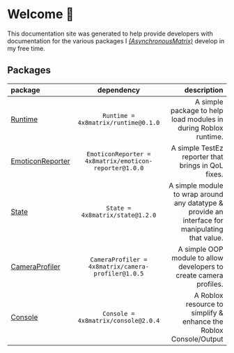 # Welcome 👋

This documentation site was generated to help provide developers with documentation for the various packages I [*(AsynchronousMatrix)*](https://github.com/4x8Matrix) develop in my free time.

## Packages

| package | dependency | description |
| :----- | :----: | ----: |
| [Runtime](Packages/Runtime) | ```Runtime = 4x8matrix/runtime@0.1.0``` | A simple package to help load modules in during Roblox runtime. |
| [EmoticonReporter](Packages/EmoticonReporter) | ```EmoticonReporter = 4x8matrix/emoticon-reporter@1.0.0``` | A simple TestEz reporter that brings in QoL fixes. |
| [State](Packages/State) | ```State = 4x8matrix/state@1.2.0``` | A simple module to wrap around any datatype & provide an interface for manipulating that value. |
| [CameraProfiler](Packages/CameraProfiler) | ```CameraProfiler = 4x8matrix/camera-profiler@1.0.5``` | A simple OOP module to allow developers to create camera profiles. |
| [Console](Packages/Console) | ```Console = 4x8matrix/console@2.0.4``` | A Roblox resource to simplify & enhance the Roblox Console/Output |